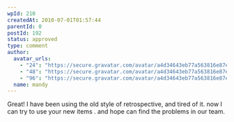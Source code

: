 ```yaml
---
wpId: 210
createdAt: 2010-07-01T01:57:44
parentId: 0
postId: 192
status: approved
type: comment
author:
  avatar_urls:
    - "24": "https://secure.gravatar.com/avatar/a4d34643eb77a563816e87e13bcf4e98?s=24&d=mm&r=g"
    - "48": "https://secure.gravatar.com/avatar/a4d34643eb77a563816e87e13bcf4e98?s=48&d=mm&r=g"
    - "96": "https://secure.gravatar.com/avatar/a4d34643eb77a563816e87e13bcf4e98?s=96&d=mm&r=g"
  name: mandy
---
```


Great! I have been using the old style of retrospective, and tired of it. now I can try to use your new items . and hope can find the problems in our team.